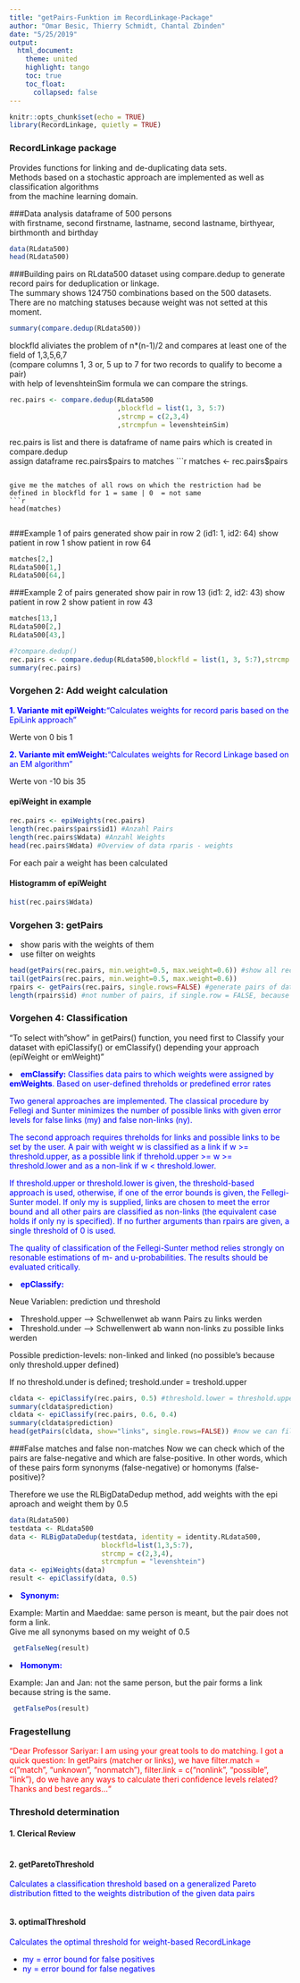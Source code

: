 ```yaml
---
title: "getPairs-Funktion im RecordLinkage-Package"
author: "Omar Besic, Thierry Schmidt, Chantal Zbinden"
date: "5/25/2019"
output:
  html_document:
    theme: united
    highlight: tango  
    toc: true
    toc_float:
      collapsed: false
---
```

<span style="color:blue">
```r
knitr::opts_chunk$set(echo = TRUE)
library(RecordLinkage, quietly = TRUE)
```

### RecordLinkage package
Provides functions for linking and de-duplicating data sets. <br>
Methods based on a stochastic approach are implemented as well as classification algorithms <br>
from the machine learning domain.

###Data analysis
dataframe of 500 persons <br>
with firstname, second firstname, lastname, second lastname, birthyear, birthmonth and birthday

```r
data(RLdata500)
head(RLdata500)
```

###Building pairs on RLdata500 dataset
using compare.dedup to generate record pairs for deduplication or linkage. <br>
The summary shows 124'750 combinations based on the 500 datasets. <br>
There are no matching statuses because weight was not setted at this moment.

```r
summary(compare.dedup(RLdata500))
```

blockfld aliviates the problem of n*(n-1)/2 and compares at least one of the field of 1,3,5,6,7 <br>
(compare columns 1, 3 or, 5 up to 7 for two records to  qualify to become a pair) <br>
with help of levenshteinSim formula we can compare the strings.
```r
rec.pairs <- compare.dedup(RLdata500
                           ,blockfld = list(1, 3, 5:7)
                           ,strcmp = c(2,3,4)
                           ,strcmpfun = levenshteinSim)
```

rec.pairs is list and there is dataframe of name pairs which is created in compare.dedup <br>
assign dataframe rec.pairs$pairs to matches 
```r
matches <- rec.pairs$pairs
```

give me the matches of all rows on which the restriction had be defined in blockfld for 1 = same | 0  = not same
```r

head(matches)


```

###Example 1 of pairs generated
show pair in row 2 (id1: 1, id2: 64)
show patient in row 1
show patient in row 64
```r
matches[2,]
RLdata500[1,]
RLdata500[64,]
```

###Example 2 of pairs generated
show pair in row 13 (id1: 2, id2: 43)
show patient in row 2
show patient in row 43
```r
matches[13,]
RLdata500[2,]
RLdata500[43,]
```


```r
#?compare.dedup()
rec.pairs <- compare.dedup(RLdata500,blockfld = list(1, 3, 5:7),strcmp = c(2,3,4),strcmpfun = levenshteinSim)
summary(rec.pairs)
```

### Vorgehen 2: Add weight calculation
<p><span style="color:blue"><b>1. Variante mit epiWeight:</b>"Calculates weights for record paris based on the EpiLink approach"</span></p>
Werte von 0 bis 1

<p><span style="color:blue"><b>2. Variante mit emWeight:</b>"Calculates weights for Record Linkage based on an EM algorithm"</span></p>
Werte von -10 bis 35

#### epiWeight in example
```r
rec.pairs <- epiWeights(rec.pairs)
length(rec.pairs$pairs$id1) #Anzahl Pairs
length(rec.pairs$Wdata) #Anzahl Weights
head(rec.pairs$Wdata) #Overview of data rparis - weights
```
For each pair a weight has been calculated

#### Histogramm of epiWeight
```r
hist(rec.pairs$Wdata)
```

### Vorgehen 3: getPairs

<li>show paris with the weights of them</li>
<li>use filter on weights</li>

```r
head(getPairs(rec.pairs, min.weight=0.5, max.weight=0.6)) #show all record pairs with weights between 0.5 and 0.6
tail(getPairs(rec.pairs, min.weight=0.5, max.weight=0.6))
rpairs <- getPairs(rec.pairs, single.rows=FALSE) #generate pairs of data.frame rec.pairs
length(rpairs$id) #not number of pairs, if single.row = FALSE, because 1 pairs use 3 rows

```

### Vorgehen 4: Classification
"To select with "show" in getPairs() function, you need first to Classify your dataset with epiClassify() or emClassify() depending your approach (epiWeight or emWeight)"

<li><span style="color:blue"><strong>emClassify: </strong>Classifies data pairs to which weights were assigned by <b>emWeights</b>. Based on user-defined threholds or predefined error rates</span></li>
<p><span style="color:blue">Two general approaches are implemented. The classical procedure by Fellegi and Sunter minimizes the number of possible links with given error levels for false links (my) and false non-links (ny).</span></p>
<p><span style="color:blue">The second approach requires threholds for links and possible links to be set by the user. A pair with weight w is classified as a link if w >= threshold.upper, as a possible link if threhold.upper >= w >= threshold.lower and as a non-link if w < threshold.lower.</span></p>
<p><span style="color:blue">If threshold.upper or threshold.lower is given, the threshold-based approach is used, otherwise, if one of the error bounds is given, the Fellegi-Sunter model. If only my is supplied, links are chosen to meet the error bound and all other pairs are classified as non-links (the equivalent case holds if only ny is specified). If no further arguments than rpairs are given, a single threshold of 0 is used.</span></p>
<p><span style="color:blue">The quality of classification of the Fellegi-Sunter method relies strongly on resonable estimations of m- and u-probabilities. The results should be evaluated critically.</span></p>

<li><span style="color:blue"><strong>epClassify: </strong></span></li>

Neue Variablen: prediction und threshold

<li>Threshold.upper --> Schwellenwet ab wann Pairs zu links werden</li>
<li>Threshold.under --> Schwellenwert ab wann non-links zu possible links werden</li>

Possible prediction-levels: non-linked and linked (no possible's because only threshold.upper defined)

If no threshold.under is defined; treshold.under = treshold.upper 
</span>
```r
cldata <- epiClassify(rec.pairs, 0.5) #threshold.lower = threshold.upper if not defined
summary(cldata$prediction)
cldata <- epiClassify(rec.pairs, 0.6, 0.4)
summary(cldata$prediction)
head(getPairs(cldata, show="links", single.rows=FALSE)) #now we can filter, show="links", "nonlinks", "possible" or "all"
```

###False matches and false non-matches
Now we can check which of the pairs are false-negative and which are false-positive. 
In other words, which of these pairs form synonyms (false-negative) or homonyms (false-positive)?

Therefore we use the RLBigDataDedup method, add weights with the epi aproach and weight them by 0.5 

```r
data(RLdata500)
testdata <- RLdata500
data <- RLBigDataDedup(testdata, identity = identity.RLdata500,
                       blockfld=list(1,3,5:7),
                       strcmp = c(2,3,4),
                       strcmpfun = "levenshtein")
data <- epiWeights(data)
result <- epiClassify(data, 0.5)
```

<li><span style="color:blue"><strong>Synonym: </strong></span></li>
Example: Martin and Maeddae: same person is meant, but the pair does not form a link.<br>
Give me all synonyms based on my weight of 0.5

```r
 getFalseNeg(result)
```

<li><span style="color:blue"><strong>Homonym: </strong></span></li>
Example: Jan and Jan: not the same person, but the pair forms a link because string is the same.
```r
 getFalsePos(result)
```

### Fragestellung
<p><span style="color:red">"Dear Professor Sariyar: I am using your great tools to do matching. I got a quick question: In getPairs (matcher or links), we have filter.match = c("match", "unknown", "nonmatch"), filter.link = c("nonlink", "possible", "link"), do we have any ways to calculate theri confidence levels related? Thanks and best regards..."</span></p>

### Threshold determination

#### 1. Clerical Review

```r

```
#### 2. getParetoThreshold
<p><span style="color:blue">Calculates a classification threshold based on a generalized Pareto distribution fitted to the weights distribution of the given data pairs</span></p>
```r

```
#### 3. optimalThreshold
<p><span style="color:blue">Calculates the optimal threshold for weight-based RecordLinkage</span></p> <ul><li><span style="color:blue">my = error bound for false positives</span></li><li><span style="color:blue">ny = error bound for false negatives</span></li>

```r

```

